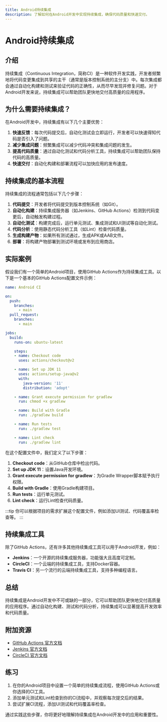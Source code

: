 ```yaml
---
title: Android持续集成
description: 了解如何在Android开发中实现持续集成，确保代码质量和快速交付。
---
```


# Android持续集成

## 介绍

持续集成（Continuous Integration，简称CI）是一种软件开发实践，开发者频繁地将代码变更集成到共享的主干（通常是版本控制系统的主分支）中。每次集成都会通过自动化构建和测试来验证代码的正确性，从而尽早发现并修复问题。对于Android开发来说，持续集成可以帮助团队更快地交付高质量的应用程序。

## 为什么需要持续集成？

在Android开发中，持续集成有以下几个主要优势：

1. **快速反馈**：每次代码提交后，自动化测试会立即运行，开发者可以快速得知代码是否引入了问题。
2. **减少集成问题**：频繁集成可以减少代码冲突和集成问题的发生。
3. **提高代码质量**：通过自动化测试和代码分析工具，持续集成可以帮助团队保持代码的高质量。
4. **快速交付**：自动化构建和部署流程可以加快应用的发布速度。

## 持续集成的基本流程

持续集成的流程通常包括以下几个步骤：

1. **代码提交**：开发者将代码提交到版本控制系统（如Git）。
2. **自动化构建**：持续集成服务器（如Jenkins、GitHub Actions）检测到代码变更后，自动触发构建过程。
3. **自动化测试**：构建完成后，运行单元测试、集成测试和UI测试等自动化测试。
4. **代码分析**：使用静态代码分析工具（如Lint）检查代码质量。
5. **生成构建产物**：如果所有测试通过，生成APK或AAB文件。
6. **部署**：将构建产物部署到测试环境或发布到应用商店。

## 实际案例

假设我们有一个简单的Android项目，使用GitHub Actions作为持续集成工具。以下是一个基本的GitHub Actions配置文件示例：

```yaml
name: Android CI

on:
  push:
    branches:
      - main
  pull_request:
    branches:
      - main

jobs:
  build:
    runs-on: ubuntu-latest

    steps:
    - name: Checkout code
      uses: actions/checkout@v2

    - name: Set up JDK 11
      uses: actions/setup-java@v2
      with:
        java-version: '11'
        distribution: 'adopt'

    - name: Grant execute permission for gradlew
      run: chmod +x gradlew

    - name: Build with Gradle
      run: ./gradlew build

    - name: Run tests
      run: ./gradlew test

    - name: Lint check
      run: ./gradlew lint
```

在这个配置文件中，我们定义了以下步骤：

1. **Checkout code**：从GitHub仓库中检出代码。
2. **Set up JDK 11**：设置Java开发环境。
3. **Grant execute permission for gradlew**：为Gradle Wrapper脚本赋予执行权限。
4. **Build with Gradle**：使用Gradle构建项目。
5. **Run tests**：运行单元测试。
6. **Lint check**：运行Lint检查代码质量。

:::tip
你可以根据项目的需求扩展这个配置文件，例如添加UI测试、代码覆盖率检查等。
:::

## 持续集成工具

除了GitHub Actions，还有许多其他持续集成工具可以用于Android开发，例如：

- **Jenkins**：一个开源的持续集成服务器，功能强大且高度可定制。
- **CircleCI**：一个云端的持续集成工具，支持Docker容器。
- **Travis CI**：另一个流行的云端持续集成工具，支持多种编程语言。

## 总结

持续集成是Android开发中不可或缺的一部分，它可以帮助团队更快地交付高质量的应用程序。通过自动化构建、测试和代码分析，持续集成可以显著提高开发效率和代码质量。

## 附加资源

- [GitHub Actions 官方文档](https://docs.github.com/en/actions)
- [Jenkins 官方文档](https://www.jenkins.io/doc/)
- [CircleCI 官方文档](https://circleci.com/docs/)

## 练习

1. 在你的Android项目中设置一个简单的持续集成流程，使用GitHub Actions或你选择的CI工具。
2. 添加单元测试和Lint检查到你的CI流程中，并观察每次提交后的结果。
3. 尝试扩展CI流程，添加UI测试和代码覆盖率检查。

通过实践这些步骤，你将更好地理解持续集成在Android开发中的应用和重要性。